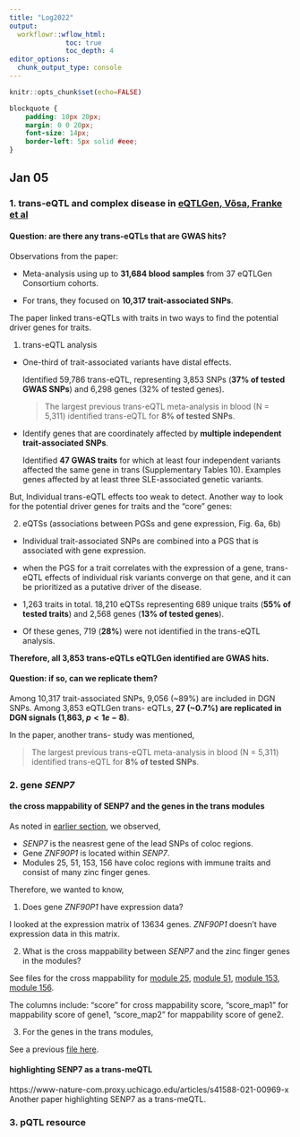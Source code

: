 ```yaml
---
title: "Log2022"
output:
  workflowr::wflow_html:
              toc: true
              toc_depth: 4
editor_options:
  chunk_output_type: console
---
```


```r
knitr::opts_chunk$set(echo=FALSE)
```

```css
blockquote {
    padding: 10px 20px;
    margin: 0 0 20px;
    font-size: 14px;
    border-left: 5px solid #eee;
}
```

## Jan 05

### 1. trans-eQTL and complex disease in [eQTLGen, Võsa, Franke et al](https://www.nature.com/articles/s41588-021-00913-z)

#### Question: are there any trans-eQTLs that are GWAS hits?

Observations from the paper:

- Meta-analysis using up to **31,684 blood samples** from 37 eQTLGen Consortium cohorts.

- For trans, they focused on **10,317 trait-associated SNPs**.


The paper linked trans-eQTLs with traits in two ways to find the potential driver genes for traits.

1. trans-eQTL analysis

- One-third of trait-associated variants have distal effects.

  Identified 59,786 trans-eQTL, representing 3,853 SNPs (**37% of tested GWAS SNPs**) and 6,298 genes (32% of tested genes).

  > The largest previous trans-eQTL meta-analysis in blood (N = 5,311) identified trans-eQTL for **8% of tested SNPs**.


- Identify genes that are coordinately affected by **multiple independent trait-associated SNPs**.

  Identified **47 GWAS traits** for which at least four independent variants affected the same gene in trans (Supplementary Tables 10). Examples genes affected by at least three SLE-associated genetic variants.


But, Individual trans-eQTL effects too weak to detect. Another way to look for the potential driver genes for traits and the "core" genes:

2. eQTSs (associations between PGSs and gene expression, Fig. 6a, 6b)

- Individual trait-associated SNPs are combined into a PGS that is associated with gene expression.

- when the PGS for a trait correlates with the expression of a gene, trans-eQTL effects of individual risk variants converge on that gene, and it can be prioritized as a putative driver of the disease.

- 1,263 traits in total. 18,210 eQTSs representing 689 unique traits (**55% of tested traits**) and 2,568 genes (**13% of tested genes**).

- Of these genes, 719 (**28%**) were not identified in the trans-eQTL analysis.

**Therefore, all 3,853 trans-eQTLs eQTLGen identified are GWAS hits.**


#### Question: if so, can we replicate them?

Among 10,317 trait-associated SNPs, 9,056 (~89%) are included in DGN SNPs. Among 3,853 eQTLGen trans- eQTLs, **27 (~0.7%) are replicated in DGN signals (1,863, $p<1e-8$)**.

In the paper, another trans- study was mentioned,

> The largest previous trans-eQTL meta-analysis in blood (N = 5,311) identified trans-eQTL for **8% of tested SNPs**.


### 2. gene *SENP7*

#### the cross mappability of SENP7 and the genes in the trans modules

As noted in [earlier section](Log2021.html), we observed,

- *SENP7* is the neasrest gene of the lead SNPs of coloc regions.
- Gene *ZNF90P1* is located within *SENP7*.
- Modules 25, 51, 153, 156 have coloc regions with immune traits and consist of many zinc finger genes.

Therefore, we wanted to know,

1. Does gene *ZNF90P1* have expression data?

I looked at the expression matrix of 13634 genes. *ZNF90P1* doesn't have expression data in this matrix.

2. What is the cross mappability between *SENP7* and the zinc finger genes in the modules?

See files for the cross mappability for [module 25][module 25 cross map with gene SENP7], [module 51][module 51 cross map with gene SENP7], [module 153][module 153 cross map with gene SENP7], [module 156][module 156 cross map with gene SENP7].

[module 25 cross map with gene SENP7]: asset/2022/0105_SENP7_module25_size123_crossMap.txt
[module 51 cross map with gene SENP7]: asset/2022/0105_SENP7_module51_size61_crossMap.txt
[module 153 cross map with gene SENP7]: asset/2022/0105_SENP7_module153_size15_crossMap.txt
[module 156 cross map with gene SENP7]: asset/2022/0105_SENP7_module156_size13_crossMap.txt

The columns include: "score" for cross mappability score, "score_map1" for mappability score of gene1, "score_map2" for mappability score of gene2.

3. For the genes in the trans modules,

See a previous [file here](asset/1213_cd_ibd_Allergy_coloc_module_david_query.xlsx).


#### highlighting SENP7 as a trans-meQTL

https://www-nature-com.proxy.uchicago.edu/articles/s41588-021-00969-x Another paper highlighting SENP7 as a trans-meQTL.


### 3. pQTL resource

